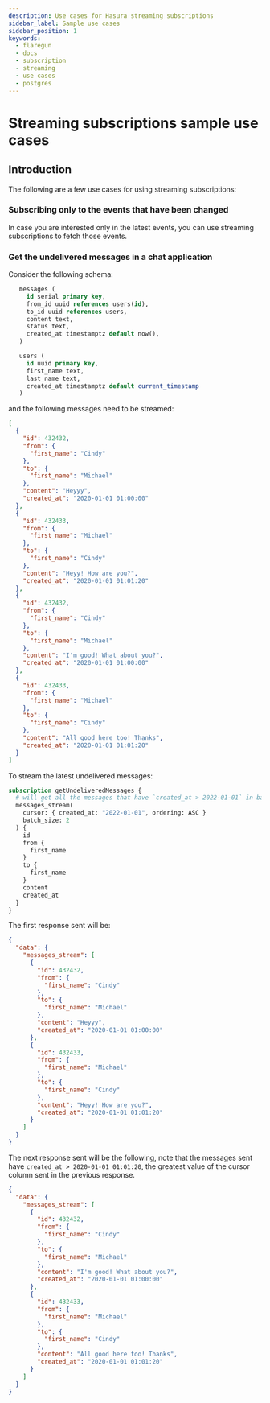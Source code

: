 ```yaml
---
description: Use cases for Hasura streaming subscriptions
sidebar_label: Sample use cases
sidebar_position: 1
keywords:
  - flaregun
  - docs
  - subscription
  - streaming
  - use cases
  - postgres
---
```


# Streaming subscriptions sample use cases

## Introduction

The following are a few use cases for using streaming subscriptions:

### Subscribing only to the events that have been changed

In case you are interested only in the latest events, you can use streaming subscriptions
to fetch those events.

### Get the undelivered messages in a chat application

Consider the following schema:

```sql
   messages (
     id serial primary key,
     from_id uuid references users(id),
     to_id uuid references users,
     content text,
     status text,
     created_at timestamptz default now(),
   )

   users (
     id uuid primary key,
     first_name text,
     last_name text,
     created_at timestamptz default current_timestamp
   )
```

and the following messages need to be streamed:

```json
[
  {
    "id": 432432,
    "from": {
      "first_name": "Cindy"
    },
    "to": {
      "first_name": "Michael"
    },
    "content": "Heyyy",
    "created_at": "2020-01-01 01:00:00"
  },
  {
    "id": 432433,
    "from": {
      "first_name": "Michael"
    },
    "to": {
      "first_name": "Cindy"
    },
    "content": "Heyy! How are you?",
    "created_at": "2020-01-01 01:01:20"
  },
  {
    "id": 432432,
    "from": {
      "first_name": "Cindy"
    },
    "to": {
      "first_name": "Michael"
    },
    "content": "I'm good! What about you?",
    "created_at": "2020-01-01 01:00:00"
  },
  {
    "id": 432433,
    "from": {
      "first_name": "Michael"
    },
    "to": {
      "first_name": "Cindy"
    },
    "content": "All good here too! Thanks",
    "created_at": "2020-01-01 01:01:20"
  }
]
```

To stream the latest undelivered messages:

```graphql
subscription getUndeliveredMessages {
  # will get all the messages that have `created_at > 2022-01-01` in batches of 100 rows
  messages_stream(
    cursor: { created_at: "2022-01-01", ordering: ASC }
    batch_size: 2
  ) {
    id
    from {
      first_name
    }
    to {
      first_name
    }
    content
    created_at
  }
}
```

The first response sent will be:

```json
{
  "data": {
    "messages_stream": [
      {
        "id": 432432,
        "from": {
          "first_name": "Cindy"
        },
        "to": {
          "first_name": "Michael"
        },
        "content": "Heyyy",
        "created_at": "2020-01-01 01:00:00"
      },
      {
        "id": 432433,
        "from": {
          "first_name": "Michael"
        },
        "to": {
          "first_name": "Cindy"
        },
        "content": "Heyy! How are you?",
        "created_at": "2020-01-01 01:01:20"
      }
    ]
  }
}
```

The next response sent will be the following, note that the messages sent
have `created_at > 2020-01-01 01:01:20`, the greatest value of the cursor
column sent in the previous response.

```json
{
  "data": {
    "messages_stream": [
      {
        "id": 432432,
        "from": {
          "first_name": "Cindy"
        },
        "to": {
          "first_name": "Michael"
        },
        "content": "I'm good! What about you?",
        "created_at": "2020-01-01 01:00:00"
      },
      {
        "id": 432433,
        "from": {
          "first_name": "Michael"
        },
        "to": {
          "first_name": "Cindy"
        },
        "content": "All good here too! Thanks",
        "created_at": "2020-01-01 01:01:20"
      }
    ]
  }
}
```
